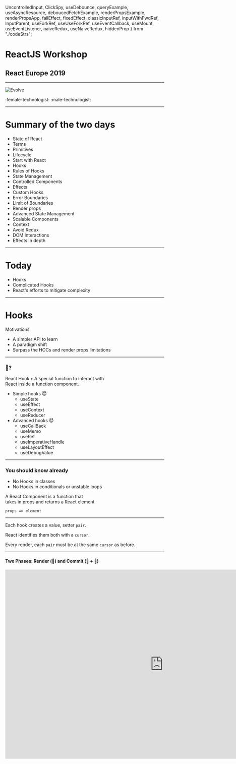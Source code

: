 
  UncontrolledInput,
  ClickSpy,
  useDebounce,
  queryExample,
  useAsyncResource,
  deboucedFetchExample,
  renderPropsExample,
  renderPropsApp,
  failEffect,
  fixedEffect,
  classicInputRef,
  inputWithFwdRef,
  InputParent,
  useForkRef,
  useUseForkRef,
  useEventCallback,
  useMount,
  useEventListener,
  naiveRedux,
  useNaiveRedux,
  hiddenProp
} from "./codeStrs";

# ReactJS Workshop

## React Europe 2019

---

![Evolve](evolve.png)

:female-technologist: :male-technologist:

---

# Summary of the two days

<ul style={{ columns: 3, margin: "1rem", fontSize: "1.5rem" }}>
  <li>State of React</li>
  <li>Terms</li>
  <li>Primitives</li>
  <li>Lifecycle</li>
  <li>Start with React</li>
  <li>Hooks</li>
  <li>Rules of Hooks</li>
  <li>State Management</li>
  <li>Controlled Components</li>
  <li>Effects</li>
  <li>Custom Hooks</li>
  <li>Error Boundaries</li>
  <li>Limit of Boundaries</li>
  <li>Render props</li>
  <li>Advanced State Management</li>
  <li>Scalable Components</li>
  <li>Context</li>
  <li>Avoid Redux</li>
  <li>DOM Interactions</li>
  <li>Effects in depth</li>
</ul>

---

# Today

<ul>
  <Appear>
    <li>Hooks</li>
    <li>Complicated Hooks</li>
    <li>React's efforts to mitigate complexity</li>
  </Appear>
</ul>

---

# Hooks

Motivations

- A simpler API to learn
- A paradigm shift
- Surpass the HOCs and render props limitations

---

### 🎣?

React Hook • A special function to interact with <br/> React inside a function component.

<ul
  style={{
    fontSize: "2rem",
    listStyle: "none",
    display: "flex",
    width: "100%",
    justifyContent: "space-around"
  }}
>
  <li>
    Simple hooks 😇
    <ul>
      <li>useState</li>
      <li>useEffect</li>
      <li>useContext</li>
      <li>useReducer</li>
    </ul>
  </li>
  <li>
    Advanced hooks 😈
    <ul>
      <li>useCallBack</li>
      <li>useMemo</li>
      <li>useRef</li>
      <li>useImperativeHandle</li>
      <li>useLayoutEffect</li>
      <li>useDebugValue</li>
    </ul>
  </li>
</ul>

---

### You should know already

<div style={{ display: "flex", flexDirection: "column", alignItems: "center" }}>
  <ul>
    <li>No Hooks in classes</li>
    <li>No Hooks in conditionals or unstable loops</li>
  </ul>
  <div
    style={{ display: "flex", flexDirection: "column", alignItems: "center" }}
  >
    <p>
      A React Component is a function that <br /> takes in props and returns a
      React element
    </p>
    <code>props => element</code>
  </div>
</div>

---

Each hook creates a value, setter `pair`.

React identifies them both with a `cursor`.

Every render, each `pair` must be at the same `cursor` as before.

---

#### Two Phases: Render (📖) and Commit (📝 + 🔐)

<iframe
  title="RendervsCommit"
  src="https://react-lifecycle.netlify.com"
  frameBorder="no"
  width="1000px"
  height="600px"
  style={{ background: "white" }}
/>

---

- Mount
  - Element is inserted to the DOM
- Update
  - The element update is reflected in the DOM
  - Triggered by the parent or itself (not the children)
- Unmount
  - The element is removed from the DOM

---

React does a render phase where it collects updates.

Then it commits them to the DOM in batches.

---

<h3 style={{textTransform:'none'}}>useState</h3>

- Gives `value` and `setter`
- State is not merged!
- Access previous value by passing a function to `setter`
- Use as many `useState` calls as you need!

---

- Design controlled components with useState

<Renderer language="jsx" code={UncontrolledInput} />

<blockquote>Controlled Component -> Non-Controlled</blockquote>

---

<h3 style={{textTransform:'none'}}>useEffect</h3>

Effect • A side effect function called after the commit phase.

The mindset

- What's the effect?
- What should I clean up?
- What triggers this effect?

---

### Clean after yourself

<Renderer code={ClickSpy} />

---

### Effect phases

- Mount
  - Run effect
- Update
  - Clean effect
  - Run effect
- Unmount
  - Clean effect

---

- One Effect for one problem
- Dependencies matter, `undefined` vs `[]` vs `[...deps]`.

---

### Reality can be whatever you want 💎

As long as your hooks:

- Declared in a predictable order
- Prefixed with use
- One feature per hook

---

### Debouncing

<Renderer
  code={`
 debounce(callback, wait) {
    let timeout;
    return (...args) => {
        const context = this;
        clearTimeout(timeout);
        timeout = setTimeout(() => callback.apply(context, args), wait);
    };
}
  `}
/>

---

### The Hooks Way

<Renderer code={useDebounce} />

---

### Search Input

<Renderer language="jsx" code={queryExample} fontSize="1.5rem" />

---

<div
  style={{
    display: "flex",
    width: "100%",
    justifyContent: "space-between",
    alignItems: "center"
  }}
>
  <div style={{ flex: 1, margin: "0 2rem" }}>
    <h3>Fetch Data</h3>
  </div>
  <div style={{ flex: 5 }}>
    <Renderer code={useAsyncResource} fontSize="1.15rem" />
  </div>
</div>

---

### Back at Search Input

<Renderer code={deboucedFetchExample} fontSize="1.25rem" />

---

### but there's one problem

The logic is mangled, and the whole tree re-renders.

Let's fix that!

---

### Render Props

<Renderer code={renderPropsExample} />

---

### Why Render Props?

- Isolation of the rendering
- Allows fine grain handling of the errors

---

#### The result

<Renderer code={renderPropsApp} fontSize="1.2rem" />

---

<h3 style={{textTransform:'none'}}>useRef</h3>

- A value saved during the lifetime of the element
- Store values that are not used in the render output

---

This effect falls victim of closures!

<Renderer code={failEffect} fontSize="1.5rem" />

---

Even injecting `count` as a dependency won't really help.

Everytime `count` updates, the effect `clean up` runs.

This clears the `interval`.

---

useRef saves the day

<Renderer code={fixedEffect} fontSize="1.5rem" />

---

### Playing with the DOM

A classic

<Renderer code={classicInputRef} />

---

<h3 style={{textTransform:'none'}}>useImperativeHandle</h3>

Imagine you've got a bunch of inputs, each with a ref forwarded to it

<Renderer code={inputWithFwdRef} />

---

Then at the parent

<Renderer code={InputParent} />

---

But what if you just want to access the `ref` <br/> outside the `useEffect` hook

---

The commit phase might change `ref.current`.

How do you know the `ref` you are accessing <br/> is pointing to the latest element
in the DOM?

---

<div
  style={{
    display: "flex",
    width: "100%",
    justifyContent: "space-between",
    alignItems: "center"
  }}
>
  <div style={{ flex: 1, margin: "0 2rem" }}>
    <h3 style={{ textTransform: "none" }}>useForkRef</h3>
  </div>
  <div style={{ flex: 5 }}>
    <Renderer code={useForkRef} fontSize="1.25rem" />
  </div>
</div>

---

🤔????

<Renderer code={useUseForkRef} />

---

### Redux?

<Renderer code={naiveRedux} />

---

This approach works better to inject theme or i18n

<Renderer code={useNaiveRedux} fontSize="1.25rem" />

React has no way to bailout on Context updates

---

<h3 style={{textTransform:'none'}}>useMount</h3>

Anti-pattern

<Renderer code={useMount} />

---

<h3 style={{textTransform:'none'}}>useEventListener</h3>

Add once and ensure clean up

<Renderer code={useEventListener} />

---

<h3 style={{textTransform:'none'}}>useEventCallback</h3>

<Renderer code={useEventCallback} />

---

### Fibers and JavaScript's Throw

React Fibers are able catch `throw` coming from children

- Set `Error Boundaries`
- Set `Suspense Boundaries`
- Opens the door for `Concurrent` mode

---

### First Catch an Error

The Error Boundary catches when <br/> a Component throws `Error`.

---

### Then Throw a Promise

The Suspense Boundary catches when <br/> a Component throws `new Promise`.

---

### Simply put

- `Concurrent` throws during rendering.
- Skips the commit phase, to do something more important.
- Looks like `Concurrent` will also be a [React Boundary](https://github.com/facebook/react/pull/15532)
- Don't [DEMO](https://github.com/facebook/react/tree/master/fixtures/unstable-async/time-slicing)

---

### Scheduling

- Previously called `async mode`
- Enabled by the `Just Noticeable Difference` algorithm
- Doesn't block the main thread (time-slicing)
- Unstable for now
- React 16.x (~Q2 2019) ?
- Led facebook to contribute `isInputPending` to the browser API.
- Will be it's own package!

The future web is not just fast, it is scheduled.

---

### Preparing for Concurrent

Fix the warnings - `React.StrictMode`

- Remove deprecated lifecycles -> hooks
- String `ref` -> `useRef`
- `ReactDOM.findDOMNode()` -> `forwardRef()`
- Legacy context API -> `createContext()`
- Support a render phase without a commit one
  - Last render doesn't always equal to latest committed state.

---

### The hidden HTML prop

- Render content in the background
- Browser does not render while hidden

<Renderer code={hiddenProp} fontSize="1.2rem" />

---

...more

- Measuring Height with hooks
- `useLayoutEffect`
- Designing Scalable Components
- `react-testing-library`
- Little bit of SSR
- Migrate a Class Component using Portals to Hooks
